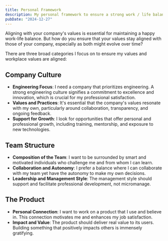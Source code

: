 ```yaml
---
title: Personal Framework
description: My personal framework to ensure a strong work / life balance.
pubDate: "2024-12-27"
---
```


Aligning with your company's values is essential for maintaining a happy work-life balance. But how do you ensure that your values stay aligned with those of your company, especially as both might evolve over time?

There are three broad categories I focus on to ensure my values and workplace values are aligned:

## Company Culture
* **Engineering Focus**: I need a company that prioritizes engineering. A strong engineering culture signifies a commitment to excellence and innovation, which is crucial for my professional satisfaction.
* **Values and Practices**: It's essential that the company's values resonate with my own, particularly around collaboration, transparency, and ongoing feedback.
* **Support for Growth**: I look for opportunities that offer personal and professional growth, including training, mentorship, and exposure to new technologies.

## Team Structure
* **Composition of the Team**: I want to be surrounded by smart and motivated individuals who challenge me and from whom I can learn.
* **Collaboration and Autonomy**: I prefer a balance where I can collaborate with my team yet have the autonomy to make my own decisions.
* **Leadership and Management Style**: The management style should support and facilitate professional development, not micromanage.

## The Product
* **Personal Connection**: I want to work on a product that I use and believe in. This connection motivates me and enhances my job satisfaction.
* **Impact and Value**: The product should deliver real value to its users. Building something that positively impacts others is immensely gratifying.
